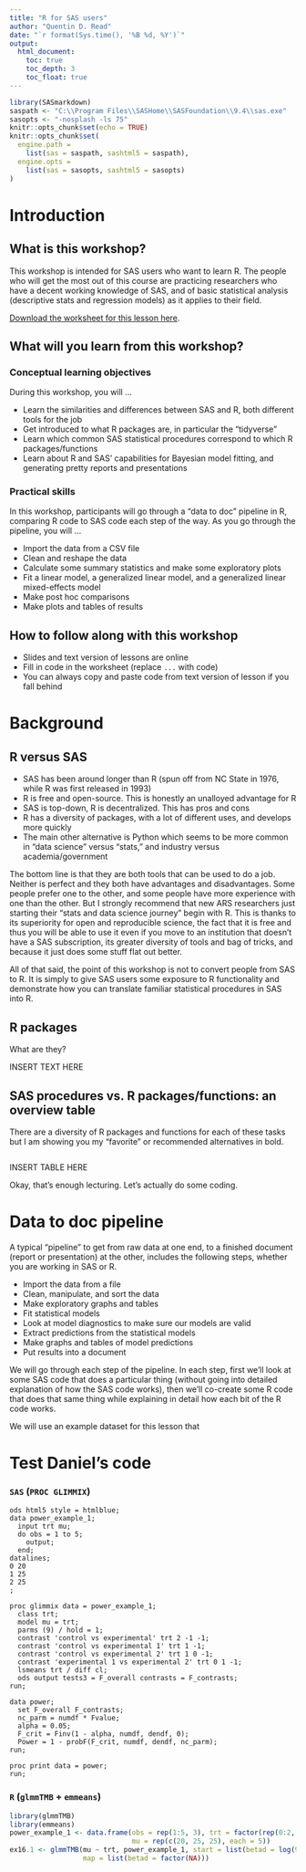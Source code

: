 ```yaml
---
title: "R for SAS users"
author: "Quentin D. Read"
date: "`r format(Sys.time(), '%B %d, %Y')`"
output: 
  html_document:
    toc: true
    toc_depth: 3
    toc_float: true
---
```


```r
library(SASmarkdown)
saspath <- "C:\\Program Files\\SASHome\\SASFoundation\\9.4\\sas.exe"
sasopts <- "-nosplash -ls 75"
knitr::opts_chunk$set(echo = TRUE)
knitr::opts_chunk$set(
  engine.path = 
    list(sas = saspath, sashtml5 = saspath),
  engine.opts = 
    list(sas = sasopts, sashtml5 = sasopts)
)
```

# Introduction

## What is this workshop?

This workshop is intended for SAS users who want to learn R. The people who will get the most out of this course are practicing researchers who have a decent working knowledge of SAS, and of basic statistical analysis (descriptive stats and regression models) as it applies to their field. 

[Download the worksheet for this lesson here](https://quentinread.com/SEAStats/brms_crash_course/brms_crash_course_worksheet.R).

## What will you learn from this workshop?

### Conceptual learning objectives

During this workshop, you will ...

- Learn the similarities and differences between SAS and R, both different tools for the job
- Get introduced to what R packages are, in particular the "tidyverse"
- Learn which common SAS statistical procedures correspond to which R packages/functions
- Learn about R and SAS' capabilities for Bayesian model fitting, and generating pretty reports and presentations

### Practical skills

In this workshop, participants will go through a "data to doc" pipeline in R, comparing R code to SAS code each step of the way. As you go through the pipeline, you will ...

- Import the data from a CSV file
- Clean and reshape the data
- Calculate some summary statistics and make some exploratory plots
- Fit a linear model, a generalized linear model, and a generalized linear mixed-effects model
- Make post hoc comparisons
- Make plots and tables of results

## How to follow along with this workshop

- Slides and text version of lessons are online
- Fill in code in the worksheet (replace `...` with code)
- You can always copy and paste code from text version of lesson if you fall behind

# Background

## R versus SAS

- SAS has been around longer than R (spun off from NC State in 1976, while R was first released in 1993)
- R is free and open-source. This is honestly an unalloyed advantage for R
- SAS is top-down, R is decentralized. This has pros and cons
- R has a diversity of packages, with a lot of different uses, and develops more quickly
- The main other alternative is Python which seems to be more common in "data science" versus "stats," and industry versus academia/government

The bottom line is that they are both tools that can be used to do a job. Neither is perfect and they both have advantages and disadvantages. Some people prefer one to the other, and some people have more experience with one than the other. But I strongly recommend that new ARS researchers just starting their "stats and data science journey" begin with R. This is thanks to its superiority for open and reproducible science, the fact that it is free and thus you will be able to use it even if you move to an institution that doesn't have a SAS subscription, its greater diversity of tools and bag of tricks, and because it just does some stuff flat out better.

All of that said, the point of this workshop is not to convert people from SAS to R. It is simply to give SAS users some exposure to R functionality and demonstrate how you can translate familiar statistical procedures in SAS into R.

## R packages

What are they?

INSERT TEXT HERE

## SAS procedures vs. R packages/functions: an overview table

There are a diversity of R packages and functions for each of these tasks but I am showing you my "favorite" or recommended alternatives in bold.

```r

```


INSERT TABLE HERE

Okay, that's enough lecturing. Let's actually do some coding.

# Data to doc pipeline

A typical "pipeline" to get from raw data at one end, to a finished document (report or presentation) at the other, includes the following steps, whether you are working in SAS or R.

- Import the data from a file
- Clean, manipulate, and sort the data
- Make exploratory graphs and tables
- Fit statistical models
- Look at model diagnostics to make sure our models are valid
- Extract predictions from the statistical models
- Make graphs and tables of model predictions
- Put results into a document

We will go through each step of the pipeline. In each step, first we'll look at some SAS code that does a particular thing (without going into detailed explanation of how the SAS code works), then we'll co-create some R code that does that same thing while explaining in detail how each bit of the R code works.

We will use an example dataset for this lesson that 

# Test Daniel's code

### `SAS` (`PROC GLIMMIX`)

```sashtml5
ods html5 style = htmlblue;
data power_example_1;
  input trt mu;
  do obs = 1 to 5;
    output;
  end;
datalines;
0 20
1 25
2 25
;

proc glimmix data = power_example_1;
  class trt;
  model mu = trt;
  parms (9) / hold = 1;
  contrast 'control vs experimental' trt 2 -1 -1;
  contrast 'control vs experimental 1' trt 1 -1;
  contrast 'control vs experimental 2' trt 1 0 -1;
  contrast 'experimental 1 vs experimental 2' trt 0 1 -1;
  lsmeans trt / diff cl;
  ods output tests3 = F_overall contrasts = F_contrasts;
run;

data power;
  set F_overall F_contrasts;
  nc_parm = numdf * Fvalue;
  alpha = 0.05;
  F_crit = Finv(1 - alpha, numdf, dendf, 0);
  Power = 1 - probF(F_crit, numdf, dendf, nc_parm);
run;

proc print data = power;
run;
```

### `R` (`glmmTMB` + `emmeans`)

```r
library(glmmTMB)
library(emmeans)
power_example_1 <- data.frame(obs = rep(1:5, 3), trt = factor(rep(0:2, each = 5)), 
                              mu = rep(c(20, 25, 25), each = 5))
ex16.1 <- glmmTMB(mu ~ trt, power_example_1, start = list(betad = log(9)), 
                  map = list(betad = factor(NA)))
```